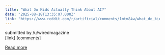 ```yaml
---
title: "What Do Kids Actually Think About AI?"
date: "2025-08-18T13:35:07.000Z"
link: "https://www.reddit.com/r/artificial/comments/1mtm84w/what_do_kids_actually_think_about_ai/"
---
```


submitted by    /u/wiredmagazine  
 [link]   [comments]

[Read more](https://www.reddit.com/r/artificial/comments/1mtm84w/what_do_kids_actually_think_about_ai/)
